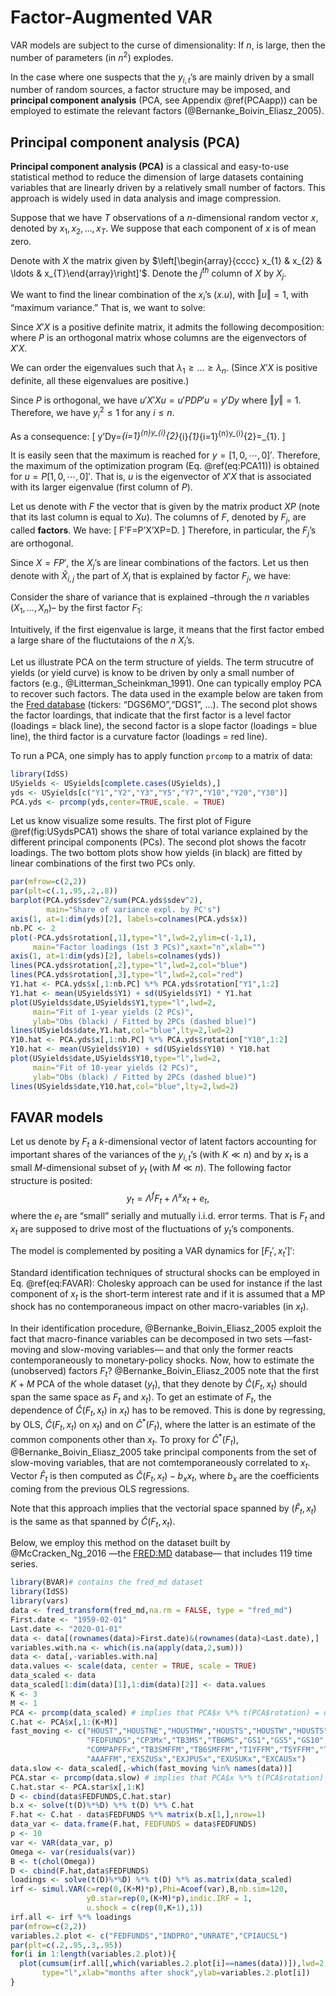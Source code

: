 # Factor-Augmented VAR {#FAVAR}

VAR models are subject to the curse of dimensionality: If $n$, is large, then the number of parameters (in $n^2$) explodes.

In the case where one suspects that the $y_{i,t}$'s are mainly driven by a small number of random sources, a factor structure may be imposed, and **principal component analysis** (PCA, see Appendix \@ref(PCAapp)) can be employed to estimate the relevant factors (@Bernanke_Boivin_Eliasz_2005).


## Principal component analysis (PCA) {#PCAapp}

**Principal component analysis (PCA)** is a classical and easy-to-use statistical method to reduce the dimension of large datasets containing variables that are linearly driven by a relatively small number of factors. This approach is widely used in data analysis and image compression.

Suppose that we have $T$ observations of a $n$-dimensional random vector $x$, denoted by $x_{1},x_{2},\ldots,x_{T}$. We suppose that each component of $x$ is of mean zero.

Denote with $X$ the matrix given by $\left[\begin{array}{cccc}
x_{1} & x_{2} & \ldots & x_{T}\end{array}\right]'$. Denote the $j^{th}$ column of $X$ by $X_{j}$.

We want to find the linear combination of the $x_{i}$'s ($x.u$), with $\left\Vert u\right\Vert =1$, with "maximum variance." That is, we want to solve:
\begin{equation}
\begin{array}{clll}
\underset{u}{\arg\max} & u'X'Xu. \\
\mbox{s.t. } & \left| u\right| =1
\end{array}(\#eq:PCA11)
\end{equation}

Since $X'X$ is a positive definite matrix, it admits the following decomposition:
\begin{eqnarray*}
X'X & = & PDP'\\
& = & P\left[\begin{array}{ccc}
\lambda_{1}\\
& \ddots\\
&  & \lambda_{n}
\end{array}\right]P',
\end{eqnarray*}
where $P$ is an orthogonal matrix whose columns are the eigenvectors of $X'X$.

We can order the eigenvalues such that $\lambda_{1}\geq\ldots\geq\lambda_{n}$. (Since $X'X$ is positive definite, all these eigenvalues are positive.)

Since $P$ is orthogonal, we have $u'X'Xu=u'PDP'u=y'Dy$ where $\left\Vert y\right\Vert =1$. Therefore, we have $y_{i}^{2}\leq 1$ for any $i\leq n$.

As a consequence:
\[
y'Dy=\sum_{i=1}^{n}y_{i}^{2}\lambda_{i}\leq\lambda_{1}\sum_{i=1}^{n}y_{i}^{2}=\lambda_{1}.
\]

It is easily seen that the maximum is reached for $y=\left[1,0,\cdots,0\right]'$. Therefore, the maximum of the optimization program (Eq. \@ref(eq:PCA11)) is obtained for $u=P\left[1,0,\cdots,0\right]'$. That is, $u$ is the eigenvector of $X'X$ that is associated with its larger eigenvalue (first column of $P$).

Let us denote with $F$ the vector that is given by the matrix product $XP$ (note that its last column is equal to $Xu$). The columns of $F$, denoted by $F_{j}$, are called **factors**. We have:
\[
F'F=P'X'XP=D.
\]
Therefore, in particular, the $F_{j}$'s are orthogonal.

Since $X=FP'$, the $X_{j}$'s are linear combinations of the factors. Let us then denote with $\hat{X}_{i,j}$ the part of $X_{i}$ that is explained by factor $F_{j}$, we have:
\begin{eqnarray*}
\hat{X}_{i,j} & = & p_{ij}F_{j}\\
X_{i} & = & \sum_{j}\hat{X}_{i,j}=\sum_{j}p_{ij}F_{j}.
\end{eqnarray*}

Consider the share of variance that is explained --through the $n$ variables ($X_{1},\ldots,X_{n}$)-- by the first factor $F_{1}$:
\begin{eqnarray*}
\frac{\sum_{i}\hat{X}_{i,1}\hat{X}'_{i,1}}{\sum_{i}X_{i}X'_{i}} & = & \frac{\sum_{i}p_{i1}F_{1}F'_{1}p_{i1}}{tr(X'X)} = \frac{\sum_{i}p_{i1}^{2}\lambda_{1}}{tr(X'X)} = \frac{\lambda_{1}}{\sum_{i}\lambda_{i}}.
\end{eqnarray*}

Intuitively, if the first eigenvalue is large, it means that the first factor embed a large share of the fluctutaions of the $n$ $X_{i}$'s.

Let us illustrate PCA on the term structure of yields. The term strucutre of yields (or yield curve) is know to be driven by only a small number of factors (e.g., @Litterman_Scheinkman_1991). One can typically employ PCA to recover such factors. The data used in the example below are taken from the [Fred database](https://fred.stlouisfed.org) (tickers: "DGS6MO","DGS1", ...). The second plot shows the factor loardings, that indicate that the first factor is a level factor (loadings = black line), the second factor is a slope factor (loadings = blue line), the third factor is a curvature factor (loadings = red line).

To run a PCA, one simply has to apply function `prcomp` to a matrix of data:

```r
library(IdSS)
USyields <- USyields[complete.cases(USyields),]
yds <- USyields[c("Y1","Y2","Y3","Y5","Y7","Y10","Y20","Y30")]
PCA.yds <- prcomp(yds,center=TRUE,scale. = TRUE)
```


Let us know visualize some results. The first plot of Figure \@ref(fig:USydsPCA1) shows the share of total variance explained by the different principal components (PCs). The second plot shows the facotr loadings. The two bottom plots show how yields (in black) are fitted by linear combinations of the first two PCs only.

```r
par(mfrow=c(2,2))
par(plt=c(.1,.95,.2,.8))
barplot(PCA.yds$sdev^2/sum(PCA.yds$sdev^2),
        main="Share of variance expl. by PC's")
axis(1, at=1:dim(yds)[2], labels=colnames(PCA.yds$x))
nb.PC <- 2
plot(-PCA.yds$rotation[,1],type="l",lwd=2,ylim=c(-1,1),
     main="Factor loadings (1st 3 PCs)",xaxt="n",xlab="")
axis(1, at=1:dim(yds)[2], labels=colnames(yds))
lines(PCA.yds$rotation[,2],type="l",lwd=2,col="blue")
lines(PCA.yds$rotation[,3],type="l",lwd=2,col="red")
Y1.hat <- PCA.yds$x[,1:nb.PC] %*% PCA.yds$rotation["Y1",1:2]
Y1.hat <- mean(USyields$Y1) + sd(USyields$Y1) * Y1.hat
plot(USyields$date,USyields$Y1,type="l",lwd=2,
     main="Fit of 1-year yields (2 PCs)",
     ylab="Obs (black) / Fitted by 2PCs (dashed blue)")
lines(USyields$date,Y1.hat,col="blue",lty=2,lwd=2)
Y10.hat <- PCA.yds$x[,1:nb.PC] %*% PCA.yds$rotation["Y10",1:2]
Y10.hat <- mean(USyields$Y10) + sd(USyields$Y10) * Y10.hat
plot(USyields$date,USyields$Y10,type="l",lwd=2,
     main="Fit of 10-year yields (2 PCs)",
     ylab="Obs (black) / Fitted by 2PCs (dashed blue)")
lines(USyields$date,Y10.hat,col="blue",lty=2,lwd=2)
```



## FAVAR models



Let us denote by $F_t$ a $k$-dimensional vector of latent factors accounting for important shares of the variances of the $y_{i,t}$'s (with $K \ll n$) and by $x_t$ is a small $M$-dimensional subset of $y_t$ (with $M \ll n$). The following factor structure is posited:
$$
y_t = \Lambda^f F_t + \Lambda^x x_t + e_t,
$$
where the $e_t$ are "small" serially and mutually i.i.d. error terms. That is $F_t$ and $x_t$ are supposed to drive most of the fluctuations of $y_t$'s components.

The model is complemented by positing a VAR dynamics for $[F_t',x_t']'$:
\begin{equation}
\left[\begin{array}{c}F_t\\x_t\end{array}\right] = \Phi(L)\left[\begin{array}{c}F_{t-1}\\ x_{t-1}\end{array}\right] + v_t.(\#eq:FAVAR)
\end{equation}

Standard identification techniques of structural shocks can be employed in Eq. \@ref(eq:FAVAR): Cholesky approach can be used for instance if the last component of $x_t$ is the short-term interest rate and if it is assumed that a MP shock has no contemporaneous impact on other macro-variables (in $x_t$).

In their identification procedure, @Bernanke_Boivin_Eliasz_2005 exploit the fact that macro-finance variables can be decomposed in two sets ---fast-moving and slow-moving variables--- and that only the former reacts contemporaneously to monetary-policy shocks. Now, how to estimate the (unobserved) factors $F_t$? @Bernanke_Boivin_Eliasz_2005 note that the first $K+M$ PCA of the whole dataset ($y_t$), that they denote by $\hat{C}(F_t,x_t)$ should span the same space as $F_t$ and $x_t)$. To get an estimate of $F_t$, the dependence of $\hat{C}(F_t,x_t)$ in $x_t)$ has to be removed. This is done by regressing, by OLS, $\hat{C}(F_t,x_t)$ on $x_t)$ and on $\hat{C}^*(F_t)$, where the latter is an estimate of the common components other than $x_t$. To proxy for $\hat{C}^*(F_t)$, @Bernanke_Boivin_Eliasz_2005 take principal components from the set of slow-moving variables, that are not comtemporaneously correlated to $x_t$. Vector $\hat{F}_t$ is then computed as $\hat{C}(F_t,x_t) - b_x x_t$, where $b_x$ are the coefficients coming from the previous OLS regressions.

Note that this approach implies that the vectorial space spanned by $(\hat{F}_t,x_t)$ is the same as that spanned by $\hat{C}(F_t,x_t)$.

Below, we employ this method on the dataset built by @McCracken_Ng_2016 ---the [FRED:MD](https://research.stlouisfed.org/wp/more/2015-012) database--- that includes 119 time series.


```r
library(BVAR)# contains the fred_md dataset
library(IdSS)
library(vars)
data <- fred_transform(fred_md,na.rm = FALSE, type = "fred_md")
First.date <- "1959-02-01"
Last.date <- "2020-01-01"
data <- data[(rownames(data)>First.date)&(rownames(data)<Last.date),]
variables.with.na <- which(is.na(apply(data,2,sum)))
data <- data[,-variables.with.na]
data.values <- scale(data, center = TRUE, scale = TRUE)
data_scaled <- data
data_scaled[1:dim(data)[1],1:dim(data)[2]] <- data.values
K <- 3
M <- 1
PCA <- prcomp(data_scaled) # implies that PCA$x %*% t(PCA$rotation) = data
C.hat <- PCA$x[,1:(K+M)]
fast_moving <- c("HOUST","HOUSTNE","HOUSTMW","HOUSTS","HOUSTW","HOUSTS","AMDMNOx",
                 "FEDFUNDS","CP3Mx","TB3MS","TB6MS","GS1","GS5","GS10",
                 "COMPAPFFx","TB3SMFFM","TB6SMFFM","T1YFFM","T5YFFM","T10YFFM",
                 "AAAFFM","EXSZUSx","EXJPUSx","EXUSUKx","EXCAUSx")
data.slow <- data_scaled[,-which(fast_moving %in% names(data))]
PCA.star <- prcomp(data.slow) # implies that PCA$x %*% t(PCA$rotation) = data
C.hat.star <- PCA.star$x[,1:K]
D <- cbind(data$FEDFUNDS,C.hat.star)
b.x <- solve(t(D)%*%D) %*% t(D) %*% C.hat
F.hat <- C.hat - data$FEDFUNDS %*% matrix(b.x[1,],nrow=1)
data_var <- data.frame(F.hat, FEDFUNDS = data$FEDFUNDS)
p <- 10
var <- VAR(data_var, p)
Omega <- var(residuals(var))
B <- t(chol(Omega))
D <- cbind(F.hat,data$FEDFUNDS)
loadings <- solve(t(D)%*%D) %*% t(D) %*% as.matrix(data_scaled)
irf <- simul.VAR(c=rep(0,(K+M)*p),Phi=Acoef(var),B,nb.sim=120,
                 y0.star=rep(0,(K+M)*p),indic.IRF = 1,
                 u.shock = c(rep(0,K+1),1))
irf.all <- irf %*% loadings
par(mfrow=c(2,2))
variables.2.plot <- c("FEDFUNDS","INDPRO","UNRATE","CPIAUCSL")
par(plt=c(.2,.95,.3,.95))
for(i in 1:length(variables.2.plot)){
  plot(cumsum(irf.all[,which(variables.2.plot[i]==names(data))]),lwd=2,
       type="l",xlab="months after shock",ylab=variables.2.plot[i])
}
```





